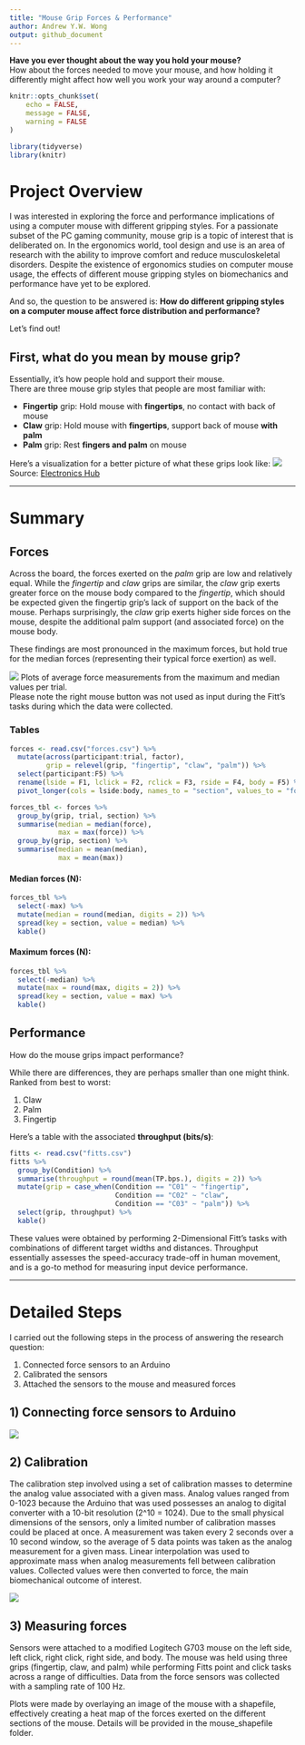 ```yaml
---
title: "Mouse Grip Forces & Performance"
author: Andrew Y.W. Wong
output: github_document
---
```


**Have you ever thought about the way you hold your mouse?**  
How about the forces needed to move your mouse, and how holding it differently might affect how well you work your way around a computer?

```r
knitr::opts_chunk$set(
	echo = FALSE,
	message = FALSE,
	warning = FALSE
)

library(tidyverse)
library(knitr)
```

# Project Overview

I was interested in exploring the force and performance implications of using a computer mouse with different gripping styles. For a passionate subset of the PC gaming community, mouse grip is a topic of interest that is deliberated on. In the ergonomics world, tool design and use is an area of research with the ability to improve comfort and reduce musculoskeletal disorders. Despite the existence of ergonomics studies on computer mouse usage, the effects of different mouse gripping styles on biomechanics and performance have yet to be explored.

And so, the question to be answered is: **How do different gripping styles on a computer mouse affect force distribution and performance?**

Let's find out!

## First, what do you mean by mouse grip?

Essentially, it's how people hold and support their mouse.  
There are three mouse grip styles that people are most familiar with:

* **Fingertip** grip: Hold mouse with **fingertips**, no contact with back of mouse
* **Claw** grip: Hold mouse with **fingertips**, support back of mouse **with palm** 
* **Palm** grip: Rest **fingers and palm** on mouse

Here's a visualization for a better picture of what these grips look like:
![](./images/Mouse-Grip-Styles-Featured-Image.png)  
Source: [Electronics Hub](https://www.electronicshub.org/mouse-grip-styles/)

***

# Summary

## Forces
Across the board, the forces exerted on the *palm* grip are low and relatively equal. While the *fingertip* and *claw* grips are similar, the *claw* grip exerts greater force on the mouse body compared to the *fingertip*, which should be expected given the fingertip grip's lack of support on the back of the mouse. Perhaps surprisingly, the *claw* grip exerts higher side forces on the mouse, despite the additional palm support (and associated force) on the mouse body.

These findings are most pronounced in the maximum forces, but hold true for the median forces (representing their typical force exertion) as well.

![](./plots/all_mean_low.png)
Plots of average force measurements from the maximum and median values per trial.  
Please note the right mouse button was not used as input during the Fitt's tasks during which the data were collected.

### Tables
```r
forces <- read.csv("forces.csv") %>%
  mutate(across(participant:trial, factor),
         grip = relevel(grip, "fingertip", "claw", "palm")) %>%
  select(participant:F5) %>%
  rename(lside = F1, lclick = F2, rclick = F3, rside = F4, body = F5) %>%
  pivot_longer(cols = lside:body, names_to = "section", values_to = "force")

forces_tbl <- forces %>% 
  group_by(grip, trial, section) %>%
  summarise(median = median(force),
            max = max(force)) %>%
  group_by(grip, section) %>%
  summarise(median = mean(median),
            max = mean(max))

```

#### Median forces (N):
```r
forces_tbl %>%
  select(-max) %>%
  mutate(median = round(median, digits = 2)) %>%
  spread(key = section, value = median) %>%
  kable()
```

#### Maximum forces (N):
```r
forces_tbl %>%
  select(-median) %>%
  mutate(max = round(max, digits = 2)) %>%
  spread(key = section, value = max) %>%
  kable()
```


## Performance
How do the mouse grips impact performance?

While there are differences, they are perhaps smaller than one might think.  
Ranked from best to worst:

1. Claw
2. Palm
3. Fingertip

Here's a table with the associated **throughput (bits/s)**:

```r
fitts <- read.csv("fitts.csv")
fitts %>%
  group_by(Condition) %>%
  summarise(throughput = round(mean(TP.bps.), digits = 2)) %>%
  mutate(grip = case_when(Condition == "C01" ~ "fingertip",
                          Condition == "C02" ~ "claw",
                          Condition == "C03" ~ "palm")) %>%
  select(grip, throughput) %>%
  kable()
```
These values were obtained by performing 2-Dimensional Fitt's tasks with combinations of different target widths and distances. Throughput essentially assesses the speed-accuracy trade-off in human movement, and is a go-to method for measuring input device performance. 

***

# Detailed Steps

I carried out the following steps in the process of answering the research question:

1) Connected force sensors to an Arduino
2) Calibrated the sensors
3) Attached the sensors to the mouse and measured forces

## 1) Connecting force sensors to Arduino
![](./images/hookup.jpg)

## 2) Calibration
The calibration step involved using a set of calibration masses to determine the analog value associated with a given mass. Analog values ranged from 0-1023 because the Arduino that was used possesses an analog to digital converter with a 10-bit resolution (2^10 = 1024). Due to the small physical dimensions of the sensors, only a limited number of calibration masses could be placed at once. A measurement was taken every 2 seconds over a 10 second window, so the average of 5 data points was taken as the analog measurement for a given mass. Linear interpolation was used to approximate mass when analog measurements fell between calibration values. Collected values were then converted to force, the main biomechanical outcome of interest. 

![](./images/calibration.jpg)

## 3) Measuring forces
Sensors were attached to a modified Logitech G703 mouse on the left side, left click, right click, right side, and body. The mouse was held using three grips (fingertip, claw, and palm) while performing Fitts point and click tasks across a range of difficulties. Data from the force sensors was collected with a sampling rate of 100 Hz.

Plots were made by overlaying an image of the mouse with a shapefile, effectively creating a heat map of the forces exerted on the different sections of the mouse. Details will be provided in the mouse_shapefile folder.

